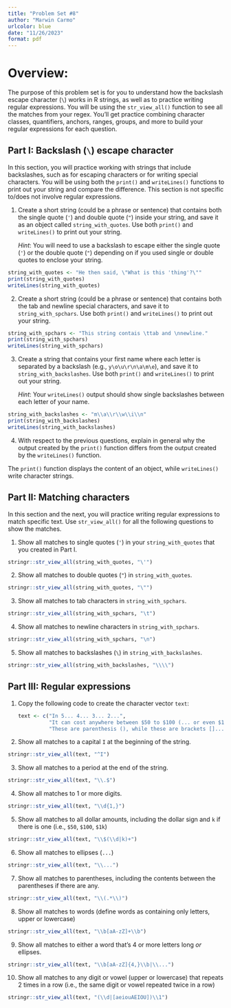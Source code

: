 ```yaml
---
title: "Problem Set #8"
author: "Marwin Carmo"
urlcolor: blue
date: "11/26/2023"
format: pdf
---
```


# Overview:

The purpose of this problem set is for you to understand how the backslash escape character (`\`) works in R strings, as well as to practice writing regular expressions. You will be using the `str_view_all()` function to see all the matches from your regex. You'll get practice combining character classes, quantifiers, anchors, ranges, groups, and more to build your regular expressions for each question.

## Part I: Backslash (`\`) escape character

In this section, you will practice working with strings that include backslashes, such as for escaping characters or for writing special characters. You will be using both the `print()` and `writeLines()` functions to print out your string and compare the difference. This section is not specific to/does not involve regular expressions.

\textcolor{red}{\textbf{/1}}

1. Create a short string (could be a phrase or sentence) that contains both the single quote (`'`) and double quote (`"`) inside your string, and save it as an object called `string_with_quotes`. Use both `print()` and `writeLines()` to print out your string.  

    _Hint_: You will need to use a backslash to escape either the single quote (`'`) or the double quote (`"`) depending on if you used single or double quotes to enclose your string. 

```r
string_with_quotes <- "He then said, \"What is this 'thing'?\""
print(string_with_quotes)
writeLines(string_with_quotes)

```
\textcolor{red}{\textbf{/1}}

2. Create a short string (could be a phrase or sentence) that contains both the tab and newline special characters, and save it to `string_with_spchars`. Use both `print()` and `writeLines()` to print out your string.

```r
string_with_spchars <- "This string contais \ttab and \nnewline."
print(string_with_spchars)
writeLines(string_with_spchars)
```


\textcolor{red}{\textbf{/1}}

3. Create a string that contains your first name where each letter is separated by a backslash (e.g., `y\o\u\r\n\a\m\e`), and save it to `string_with_backslashes`. Use both `print()` and `writeLines()` to print out your string.

    _Hint_: Your `writeLines()` output should show single backslashes between each letter of your name.
    
```r
string_with_backslashes <- "m\\a\\r\\w\\i\\n"
print(string_with_backslashes)
writeLines(string_with_backslashes)
```


\textcolor{red}{\textbf{/1}}

4. With respect to the previous questions, explain in general why the output created by the `print()` function differs from the output created by the `writeLines()` function.

The `print()` function displays the content of an object, while `writeLines()` write character strings.

## Part II: Matching characters

In this section and the next, you will practice writing regular expressions to match specific text. Use `str_view_all()` for all the following questions to show the matches.


\textcolor{red}{\textbf{/1}}

1. Show all matches to single quotes (`'`) in your `string_with_quotes` that you created in Part I.

```r
stringr::str_view_all(string_with_quotes, "\'")
```

\textcolor{red}{\textbf{/1}}

2. Show all matches to double quotes (`"`) in `string_with_quotes`.

```r
stringr::str_view_all(string_with_quotes, "\"")
```

\textcolor{red}{\textbf{/1}}

3. Show all matches to tab characters in `string_with_spchars`.

```r
stringr::str_view_all(string_with_spchars, "\t")
```

\textcolor{red}{\textbf{/1}}

4. Show all matches to newline characters in `string_with_spchars`.

```r
stringr::str_view_all(string_with_spchars, "\n")
```

\textcolor{red}{\textbf{/1}}

5. Show all matches to backslashes (`\`) in `string_with_backslashes`.

```r
stringr::str_view_all(string_with_backslashes, "\\\\")
```

## Part III: Regular expressions

\textcolor{red}{\textbf{/1}}

1. Copy the following code to create the character vector `text`:

    ```r
    text <- c("In 5... 4... 3... 2...",
              "It can cost anywhere between $50 to $100 (... or even $1k!)",
              "These are parenthesis (), while these are brackets []... I think.")
    ```

\textcolor{red}{\textbf{/1}}

2. Show all matches to a capital `I` at the beginning of the string.

```r
stringr::str_view_all(text, "^I")
```

\textcolor{red}{\textbf{/1}}

3. Show all matches to a period at the end of the string. 

```r
stringr::str_view_all(text, "\\.$")
```

\textcolor{red}{\textbf{/1}}

4. Show all matches to 1 or more digits.

```r
stringr::str_view_all(text, "\\d{1,}")
```

\textcolor{red}{\textbf{/2}}

5. Show all matches to all dollar amounts, including the dollar sign and `k` if there is one (i.e., `$50`, `$100`, `$1k`)

```r
stringr::str_view_all(text, "\\$(\\d|k)+")
```

\textcolor{red}{\textbf{/1}}

6. Show all matches to ellipses (`...`)

```r
stringr::str_view_all(text, "\\...")
```

\textcolor{red}{\textbf{/2}}

7. Show all matches to parentheses, including the contents between the parentheses if there are any.

```r
stringr::str_view_all(text, "\\(.*\\)")
```

\textcolor{red}{\textbf{/2}}

8. Show all matches to words (define words as containing only letters, upper or lowercase)

```r
stringr::str_view_all(text, "\\b[aA-zZ]+\\b")
```

\textcolor{red}{\textbf{/2}}

9. Show all matches to either a word that's 4 or more letters long _or_ ellipses.

```r
stringr::str_view_all(text, "\\b[aA-zZ]{4,}\\b|\\...")
```

\textcolor{red}{\textbf{/3}}

10. Show all matches to any digit or vowel (upper or lowercase) that repeats 2 times in a row (i.e., the same digit or vowel repeated twice in a row)

```r
stringr::str_view_all(text, "(\\d|[aeiouAEIOU])\\1")

```
